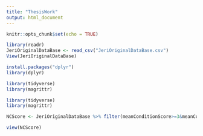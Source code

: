 ```yaml
---
title: "ThesisWork"
output: html_document
---
```


```r
knitr::opts_chunk$set(echo = TRUE)
```

```r
library(readr)
JeriOriginalDataBase <- read_csv("JeriOriginalDataBase.csv")
View(JeriOriginalDataBase)
```

```r
install.packages("dplyr")
library(dplyr)

library(tidyverse)
library(magrittr)


```


```r
library(tidyverse)
library(magrittr)

NCScore <- JeriOriginalDataBase %>% filter(meanConditionScore>=3&meanConditionScore<=7)

view(NCScore)

```

